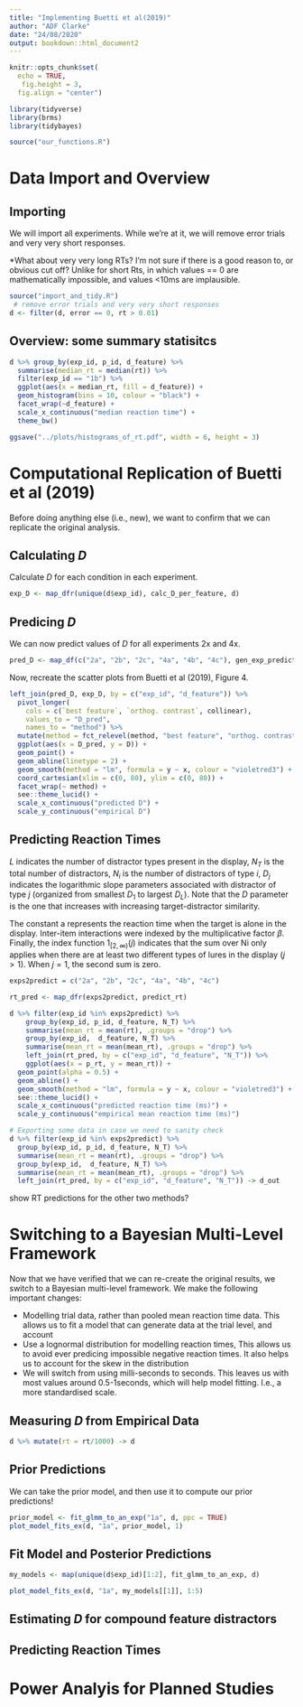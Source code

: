 ```yaml
---
title: "Implementing Buetti et al(2019)"
author: "ADF Clarke"
date: "24/08/2020"
output: bookdown::html_document2
---
```


```r
knitr::opts_chunk$set(
  echo = TRUE,
   fig.height = 3,
  fig.align = "center")

library(tidyverse)
library(brms)
library(tidybayes)

source("our_functions.R")
```
# Data Import and Overview

## Importing

We will import all experiments. While we're at it, we will remove error trials and very very short responses.

*What about very very long RTs? I'm not sure if there is a good reason to, or obvious cut off? Unlike for short Rts, in which values == 0 are mathematically impossible, and values <10ms are implausible. 
  
```r
source("import_and_tidy.R")
 # remove error trials and very very short responses
d <- filter(d, error == 0, rt > 0.01)
```

## Overview: some summary statisitcs

```r
d %>% group_by(exp_id, p_id, d_feature) %>%
  summarise(median_rt = median(rt)) %>%
  filter(exp_id == "1b") %>%
  ggplot(aes(x = median_rt, fill = d_feature)) + 
  geom_histogram(bins = 10, colour = "black") + 
  facet_wrap(~d_feature) + 
  scale_x_continuous("median reaction time") +
  theme_bw()

ggsave("../plots/histograms_of_rt.pdf", width = 6, height = 3)
```

# Computational Replication of Buetti et al (2019)

Before doing anything else (i.e., new), we want to confirm that we can replicate the original analysis.

## Calculating $D$

Calculate $D$ for each condition in each experiment. 

```r
exp_D <- map_dfr(unique(d$exp_id), calc_D_per_feature, d)
```

## Predicing $D$

We can now predict values of $D$ for all experiments 2x and 4x. 

```r
pred_D <- map_df(c("2a", "2b", "2c", "4a", "4b", "4c"), gen_exp_predictions)
```
 
Now, recreate the scatter plots from Buetti et al (2019), Figure 4.

```r
left_join(pred_D, exp_D, by = c("exp_id", "d_feature")) %>%
  pivot_longer(
    cols = c(`best feature`, `orthog. contrast`, collinear),
    values_to = "D_pred",
    names_to = "method") %>%
  mutate(method = fct_relevel(method, "best feature", "orthog. contrast")) %>%
  ggplot(aes(x = D_pred, y = D)) +
  geom_point() + 
  geom_abline(linetype = 2) +
  geom_smooth(method = "lm", formula = y ~ x, colour = "violetred3") + 
  coord_cartesian(xlim = c(0, 80), ylim = c(0, 80)) + 
  facet_wrap(~ method) + 
  see::theme_lucid() + 
  scale_x_continuous("predicted D") + 
  scale_y_continuous("empirical D")
```

## Predicting Reaction Times

$L$ indicates the number of distractor types present in the display, $N_T$ is the total number of distractors, $N_i$ is the number of distractors of type $i$, $D_j$ indicates the logarithmic slope parameters associated with distractor of type $j$ (organized from smallest $D_1$ to largest $D_L$). Note that the $D$ parameter is the one that increases with increasing target-distractor similarity.

The constant a represents the reaction time when the target is alone in the display. Inter-item interactions were indexed by the multiplicative factor $\beta$. Finally, the index function $1_{[2, \infty)} (j)$ indicates that the sum over Ni only applies when there are at least two different types of lures in the display $(j > 1)$. When $j = 1$, the second sum is zero.



```r
exps2predict = c("2a", "2b", "2c", "4a", "4b", "4c")

rt_pred <- map_dfr(exps2predict, predict_rt)

d %>% filter(exp_id %in% exps2predict) %>%
	group_by(exp_id, p_id, d_feature, N_T) %>%
	summarise(mean_rt = mean(rt), .groups = "drop") %>%
	group_by(exp_id,  d_feature, N_T) %>%
	summarise(mean_rt = mean(mean_rt), .groups = "drop") %>%
	left_join(rt_pred, by = c("exp_id", "d_feature", "N_T")) %>% 
	ggplot(aes(x = p_rt, y = mean_rt)) + 
  geom_point(alpha = 0.5) + 
  geom_abline() + 
  geom_smooth(method = "lm", formula = y ~ x, colour = "violetred3") + 
  see::theme_lucid() +
  scale_x_continuous("predicted reaction time (ms)") +
  scale_y_continuous("empirical mean reaction time (ms)")

# Exporting some data in case we need to sanity check
d %>% filter(exp_id %in% exps2predict) %>%
  group_by(exp_id, p_id, d_feature, N_T) %>%
  summarise(mean_rt = mean(rt), .groups = "drop") %>%
  group_by(exp_id,  d_feature, N_T) %>%
  summarise(mean_rt = mean(mean_rt), .groups = "drop") %>%
  left_join(rt_pred, by = c("exp_id", "d_feature", "N_T")) -> d_out
```

<TODO> show RT predictions for the other two methods?

# Switching to a Bayesian Multi-Level Framework

Now that we have verified that we can re-create the original results, we switch to a Bayesian multi-level framework. We make the following important changes:

  - Modelling trial data, rather than pooled mean reaction time data. This allows us to fit a model that can generate data at the trial level, and account 
  - Use a lognormal distribution for modelling reaction times, This allows us to avoid ever predicing impossible negative reaction times. It also helps us to account for the skew in the distribution
  - We will switch from using milli-seconds to seconds. This leaves us with most values around 0.5-1seconds, which will help model fitting. I.e., a more standardised scale. 
  
## Measuring $D$ from Empirical Data

```r
d %>% mutate(rt = rt/1000) -> d
```

## Prior Predictions

We can take the prior model, and then use it to compute our prior predictions!

```r
prior_model <- fit_glmm_to_an_exp("1a", d, ppc = TRUE)
plot_model_fits_ex(d, "1a", prior_model, 1)
```

## Fit Model and Posterior Predictions

```r
my_models <- map(unique(d$exp_id)[1:2], fit_glmm_to_an_exp, d)
```

```r
plot_model_fits_ex(d, "1a", my_models[[1]], 1:5)
```

## Estimating $D$ for compound feature distractors

## Predicting Reaction Times




  
# Power Analyis for Planned Studies
